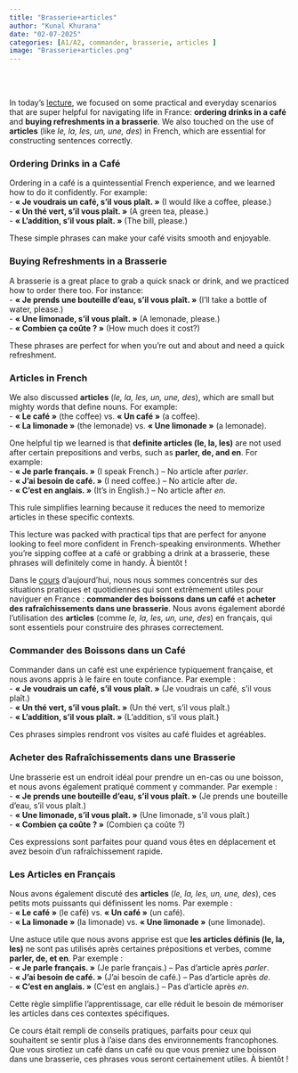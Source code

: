 ```yaml
---
title: "Brasserie+articles"
author: "Kunal Khurana"
date: "02-07-2025"
categories: [A1/A2, commander, brasserie, articles ]
image: "Brasserie+articles.png"
---
```


<div style="text-align: left; padding: 10px;">
  <a href="mailto:info@frenchwithkunal.ca" target="_blank" style="margin: 0 10px; color: #000;"><i class="fas fa-envelope fa-lg"></i></a>
  <a href="https://www.instagram.com/kunal.khurana7" target="_blank" style="margin: 0 10px; color: #E1306C;"><i class="fab fa-instagram fa-lg"></i></a>
  <a href="https://frenchwithkunal.ca" target="_blank" style="margin: 0 10px; color: #0077b5;"><i class="fas fa-globe fa-lg"></i></a>
  <a href="https://whatsapp.com/channel/0029Vb57n2e7dmegpjYpyi3V" target="_blank" style="margin: 0 10px; color: #25D366;"><i class="fab fa-whatsapp fa-lg"></i></a>
</div>


::: {.content-visible when-profile="english"}

In today’s [lecture](https://drive.google.com/file/d/1ESQ5L5H1BAVH96tB-sZq4b_lJrkGgsdO/view?usp=drive_link), we focused on some practical and everyday scenarios that are super helpful for navigating life in France: **ordering drinks in a café** and **buying refreshments in a brasserie**. We also touched on the use of **articles** (like *le, la, les, un, une, des*) in French, which are essential for constructing sentences correctly.  

### Ordering Drinks in a Café  
Ordering in a café is a quintessential French experience, and we learned how to do it confidently. For example:  
- **« Je voudrais un café, s’il vous plaît. »** (I would like a coffee, please.)  
- **« Un thé vert, s’il vous plaît. »** (A green tea, please.)  
- **« L’addition, s’il vous plaît. »** (The bill, please.)  

These simple phrases can make your café visits smooth and enjoyable.  

### Buying Refreshments in a Brasserie  
A brasserie is a great place to grab a quick snack or drink, and we practiced how to order there too. For instance:  
- **« Je prends une bouteille d’eau, s’il vous plaît. »** (I’ll take a bottle of water, please.)  
- **« Une limonade, s’il vous plaît. »** (A lemonade, please.)  
- **« Combien ça coûte ? »** (How much does it cost?)  

These phrases are perfect for when you’re out and about and need a quick refreshment.  

### Articles in French  
We also discussed **articles** (*le, la, les, un, une, des*), which are small but mighty words that define nouns. For example:  
- **« Le café »** (the coffee) vs. **« Un café »** (a coffee).  
- **« La limonade »** (the lemonade) vs. **« Une limonade »** (a lemonade).  

One helpful tip we learned is that **definite articles (le, la, les)** are not used after certain prepositions and verbs, such as **parler, de, and en**. For example:  
- **« Je parle français. »** (I speak French.) – No article after *parler*.  
- **« J’ai besoin de café. »** (I need coffee.) – No article after *de*.  
- **« C’est en anglais. »** (It’s in English.) – No article after *en*.  

This rule simplifies learning because it reduces the need to memorize articles in these specific contexts.  

This lecture was packed with practical tips that are perfect for anyone looking to feel more confident in French-speaking environments. Whether you’re sipping coffee at a café or grabbing a drink at a brasserie, these phrases will definitely come in handy. À bientôt !


:::

::: {.content-visible when-profile="french"}

Dans le [cours](https://drive.google.com/file/d/1ESQ5L5H1BAVH96tB-sZq4b_lJrkGgsdO/view?usp=drive_link) d’aujourd’hui, nous nous sommes concentrés sur des situations pratiques et quotidiennes qui sont extrêmement utiles pour naviguer en France : **commander des boissons dans un café** et **acheter des rafraîchissements dans une brasserie**. Nous avons également abordé l’utilisation des **articles** (comme *le, la, les, un, une, des*) en français, qui sont essentiels pour construire des phrases correctement.  

### Commander des Boissons dans un Café  
Commander dans un café est une expérience typiquement française, et nous avons appris à le faire en toute confiance. Par exemple :  
- **« Je voudrais un café, s’il vous plaît. »** (Je voudrais un café, s’il vous plaît.)  
- **« Un thé vert, s’il vous plaît. »** (Un thé vert, s’il vous plaît.)  
- **« L’addition, s’il vous plaît. »** (L’addition, s’il vous plaît.)  

Ces phrases simples rendront vos visites au café fluides et agréables.  

### Acheter des Rafraîchissements dans une Brasserie  
Une brasserie est un endroit idéal pour prendre un en-cas ou une boisson, et nous avons également pratiqué comment y commander. Par exemple :  
- **« Je prends une bouteille d’eau, s’il vous plaît. »** (Je prends une bouteille d’eau, s’il vous plaît.)  
- **« Une limonade, s’il vous plaît. »** (Une limonade, s’il vous plaît.)  
- **« Combien ça coûte ? »** (Combien ça coûte ?)  

Ces expressions sont parfaites pour quand vous êtes en déplacement et avez besoin d’un rafraîchissement rapide.  

### Les Articles en Français  
Nous avons également discuté des **articles** (*le, la, les, un, une, des*), ces petits mots puissants qui définissent les noms. Par exemple :  
- **« Le café »** (le café) vs. **« Un café »** (un café).  
- **« La limonade »** (la limonade) vs. **« Une limonade »** (une limonade).  

Une astuce utile que nous avons apprise est que **les articles définis (le, la, les)** ne sont pas utilisés après certaines prépositions et verbes, comme **parler, de, et en**. Par exemple :  
- **« Je parle français. »** (Je parle français.) – Pas d’article après *parler*.  
- **« J’ai besoin de café. »** (J’ai besoin de café.) – Pas d’article après *de*.  
- **« C’est en anglais. »** (C’est en anglais.) – Pas d’article après *en*.  

Cette règle simplifie l’apprentissage, car elle réduit le besoin de mémoriser les articles dans ces contextes spécifiques.  

Ce cours était rempli de conseils pratiques, parfaits pour ceux qui souhaitent se sentir plus à l’aise dans des environnements francophones. Que vous sirotiez un café dans un café ou que vous preniez une boisson dans une brasserie, ces phrases vous seront certainement utiles. À bientôt !

:::
